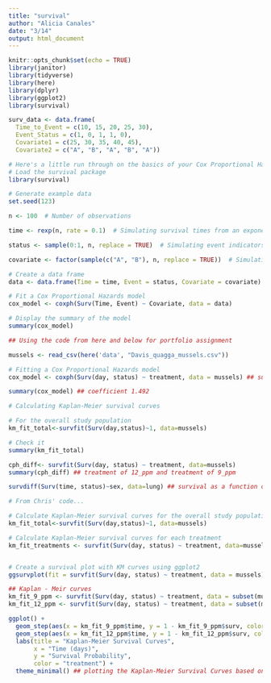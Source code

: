 ```yaml
---
title: "survival"
author: "Alicia Canales"
date: "3/14"
output: html_document
---
```


```r
knitr::opts_chunk$set(echo = TRUE)
library(janitor)
library(tidyverse)
library(here)
library(dplyr)
library(ggplot2)
library(survival)

```

```r
surv_data <- data.frame(
  Time_to_Event = c(10, 15, 20, 25, 30),
  Event_Status = c(1, 0, 1, 1, 0),
  Covariate1 = c(25, 30, 35, 40, 45),
  Covariate2 = c("A", "B", "A", "B", "A"))

```

```r
# Here's a little run through on the basics of your Cox Proportional Hazard Model. You will not need this part of the script, it is here for reference of the bare bones.  
# Load the survival package
library(survival)

# Generate example data
set.seed(123)

n <- 100  # Number of observations

time <- rexp(n, rate = 0.1)  # Simulating survival times from an exponential distribution

status <- sample(0:1, n, replace = TRUE)  # Simulating event indicators (0=censored, 1=event)

covariate <- factor(sample(c("A", "B"), n, replace = TRUE))  # Simulating a categorical covariate

# Create a data frame
data <- data.frame(Time = time, Event = status, Covariate = covariate)

# Fit a Cox Proportional Hazards model
cox_model <- coxph(Surv(Time, Event) ~ Covariate, data = data)

# Display the summary of the model
summary(cox_model)

```

```r
## Using the code from here and below for portfolio assignment

mussels <- read_csv(here('data', "Davis_quagga_mussels.csv"))
```

```r
# Fitting a Cox Proportional Hazards model
cox_model <- coxph(Surv(day, status) ~ treatment, data = mussels) ## survival as a function of treatment

summary(cox_model) ## coefficient 1.492
```

```r
# Calculating Kaplan-Meier survival curves

# For the overall study population
km_fit_total<-survfit(Surv(day,status)~1, data=mussels)

# Check it
summary(km_fit_total)

```

```r
cph_diff<- survfit(Surv(day, status) ~ treatment, data=mussels)
summary(cph_diff) ## treatment of 12_ppm and treatment of 9_ppm

survdiff(Surv(time, status)~sex, data=lung) ## survival as a function of sex using the lung data. It is expected that sex 1 has survived more than sex 2
```


```r
# From Chris' code...

# Calculate Kaplan-Meier survival curves for the overall study population
km_fit_total<-survfit(Surv(day,status)~1, data=mussels)

# Calculate Kaplan-Meier survival curves for each treatment
km_fit_treatments <- survfit(Surv(day, status) ~ treatment, data=mussels)


# Create a survival plot with KM curves using ggplot2
ggsurvplot(fit = survfit(Surv(day, status) ~ treatment, data = mussels), conf.int = TRUE, xlab = "Days", ylab = "Overall survival probability")

```


```r
## Kaplan - Meir curves 
km_fit_9_ppm <- survfit(Surv(day, status) ~ treatment, data = subset(mussels, treatment == "9_ppm_Ca"))
km_fit_12_ppm <- survfit(Surv(day, status) ~ treatment, data = subset(mussels, treatment == "12_ppm_Ca"))

ggplot() +
  geom_step(aes(x = km_fit_9_ppm$time, y = 1 - km_fit_9_ppm$surv, color = "9_ppm_Ca"), size = 1) +
  geom_step(aes(x = km_fit_12_ppm$time, y = 1 - km_fit_12_ppm$surv, color = "12_ppm_Ca"), size = 1) +
  labs(title = "Kaplan-Meier Survival Curves",
       x = "Time (days)",
       y = "Survival Probability",
       color = "treatment") +
  theme_minimal() ## plotting the Kaplan-Meier Survival Curves based on treatment. We see that the survival probability increases almost immediately. Steep increase at 75 days
```

